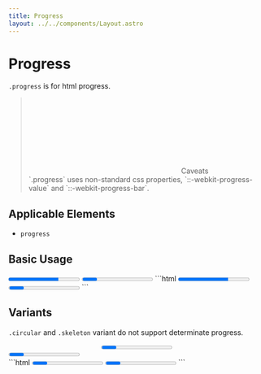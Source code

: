 ```yaml
---
title: Progress
layout: ../../components/Layout.astro
---
```



# Progress

`.progress` is for html progress.

> <p style="margin: 0;"><svg class="icon"><use href="/warning.svg" /></svg>Caveats</p>  
> `.progress` uses non-standard css properties, `::-webkit-progress-value` and `::-webkit-progress-bar`.

## Applicable Elements

- `progress`

## Basic Usage

<SamplePane>
<progress class="progress" max="100" value="70">70%</progress>
<progress class="progress"></progress>
</SamplePane>
```html
<progress class="progress" max="100" value="70">70%</progress>
<progress class="progress"></progress>
```

## Variants

`.circular` and `.skeleton` variant do not support determinate progress.

<SamplePane>
<div style="flex: 1; display: flex; justify-content: center;">
<progress class="progress circular"></progress>
</div>
<div style="flex: 1;">
<progress class="progress skeleton"></progress>
</div>
</SamplePane>
```html
<progress class="progress circular"></progress>
<progress class="progress skeleton"></progress>
```
